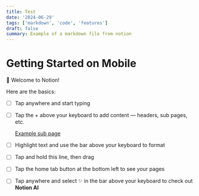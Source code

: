 ```yaml
---
title: Test
date: '2024-06-29'
tags: ['markdown', 'code', 'features']
draft: false
summary: Example of a markdown file from notion
---
```


# Getting Started on Mobile

👋 Welcome to Notion!

Here are the basics:

- [ ]  Tap anywhere and start typing
- [ ]  Tap the + above your keyboard to add content — headers, sub pages, etc.

    [Example sub page](https://www.notion.so/Example-sub-page-813a1c572fc44fd48c0094560a19d81a?pvs=21)

- [ ]  Highlight text and use the bar above your keyboard to format
- [ ]  Tap and hold this line, then drag
- [ ]  Tap the home tab button at the bottom left to see your pages
- [ ]  Tap anywhere and select ✨ in the bar above your keyboard to check out **Notion AI**
